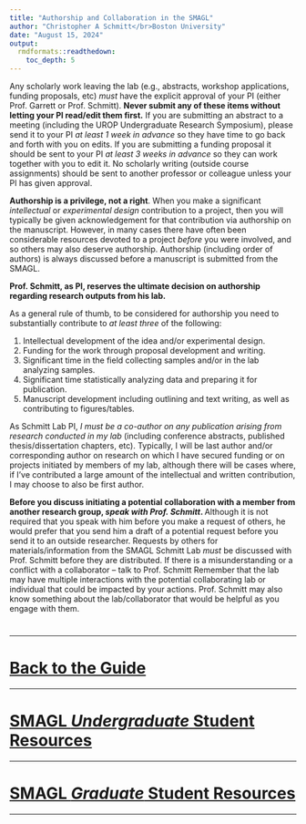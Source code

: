 ```yaml
---
title: "Authorship and Collaboration in the SMAGL"
author: "Christopher A Schmitt</br>Boston University"
date: "August 15, 2024"
output: 
  rmdformats::readthedown:
    toc_depth: 5
---
```


Any scholarly work leaving the lab (e.g., abstracts, workshop applications, funding proposals, etc) *must* have the explicit approval of your PI (either Prof. Garrett or Prof. Schmitt). **Never submit any of these items without letting your PI read/edit them first.** If you are submitting an abstract to a meeting (including the UROP Undergraduate Research Symposium), please send it to your PI *at least 1 week in advance* so they have time to go back and forth with you on edits. If you are submitting a funding proposal it should be sent to your PI *at least 3 weeks in advance* so they can work together with you to edit it. No scholarly writing (outside course assignments) should be sent to another professor or colleague unless your PI has given approval.

**Authorship is a privilege, not a right**. When you make a significant *intellectual* or *experimental design* contribution to a project, then you will typically be given acknowledgement for that contribution via authorship on the manuscript. However, in many cases there have often been considerable resources devoted to a project *before* you were involved, and so others may also deserve authorship. Authorship (including order of authors) is always discussed before a manuscript is submitted from the SMAGL. 

**Prof. Schmitt, as PI, reserves the ultimate decision on authorship regarding research outputs from his lab.** 

As a general rule of thumb, to be considered for authorship you need to substantially contribute to *at least three* of the following: 

1.	Intellectual development of the idea and/or experimental design.
2.	Funding for the work through proposal development and writing.
3.	Significant time in the field collecting samples and/or in the lab analyzing samples.
4.	Significant time statistically analyzing data and preparing it for publication.
5.	Manuscript development including outlining and text writing, as well as contributing to figures/tables.

As Schmitt Lab PI, *I must be a co-author on any publication arising from research conducted in my lab* (including conference abstracts, published thesis/dissertation chapters, etc). Typically, I will be last author and/or corresponding author on research on which I have secured funding or on projects initiated by members of my lab, although there will be cases where, if I’ve contributed a large amount of the intellectual and written contribution, I may choose to also be first author.

**Before you discuss initiating a potential collaboration with a member from another research group, *speak with Prof. Schmitt*. **Although it is not required that you speak with him before you make a request of others, he would prefer that you send him a draft of a potential request before you send it to an outside researcher. Requests by others for materials/information from the SMAGL Schmitt Lab *must* be discussed with Prof. Schmitt before they are distributed. If there is a misunderstanding or a conflict with a collaborator – talk to Prof. Schmitt Remember that the lab may have multiple interactions with the potential collaborating lab or individual that could be impacted by your actions. Prof. Schmitt may also know something about the lab/collaborator that would be helpful as you engage with them.

#
#
#
#
#
#
#
#
#
#

***

# [**Back to the Guide**](https://fuzzyatelin.github.io/smagl_student_guide/overview.html)

***
# [**SMAGL *Undergraduate* Student Resources**](https://fuzzyatelin.github.io/smagl_student_guide/smagl_ugrad.html)
***
# [**SMAGL *Graduate* Student Resources**](https://fuzzyatelin.github.io/smagl_student_guide/smagl_grad.html)
***
